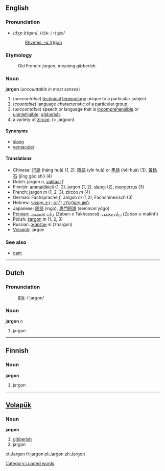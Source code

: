 ==English==
===Pronunciation===
*/dʒɑː(r)ɡən/, /<tt>dZA:(r)g@n</tt>/
*:[[Rhymes:English:-ɑː(r)ɡən|Rhymes: -ɑː(r)ɡən]]

=== Etymology ===
:Old French: ''jargon'', meaning ''gibberish''.

=== Noun ===
'''jargon''' (''uncountable in most senses'')

#(''uncountable'') [[technical]] [[terminology]] unique to a particular subject.
#(''countable'') language characteristic of a particular [[group]].
#(''uncountable'') speech or language that is [[incomprehensible]] or [[unintelligible]]; [[gibberish]].
#a variety of [[zircon]]. (= jargoon)

==== Synonyms ====
*[[slang]]
*[[vernacular]]

==== Translations ====
*Chinese: [[行話]] (háng huà) (1, 2), [[隱語]] (yǐn huà) or [[黑話]] (hēi huà) (3), [[黃鋯石]] (jīng gào shí) (4)
*Dutch: jargon ''n'', [[vaktaal]] ''f''
*Finnish: [[ammattikieli]] (1, 2), jargon (1, 2), [[slangi]] (2), [[mongerrus]] (3)
*French: jargon ''m'' (1, 2, 3), zircon ''m'' (4)
*German: Fachsprache ''f'', Jargon ''m'' (1,2), Fachchinesisch (3)
*Hebrew: [[לשון מקולקלת|לְשׁוֹן מְקוּלְקֶלֶת]], [[ז׳רגון|זַ׳רְגוֹן]]; [[ניב מקצועי|נִיב מִקְצוֹעִי]]
*Japanese: [[隠語]] (ingo), [[専門用語]] (semmon'yōgo)
*[[Persian]]: [[زبان تخصصی]] (Zaban-e Takhassosi), [[زبان مخفی]] (Zaban-e makhfi)
*Polish: [[żargon]] ''m'' (1, 2, 3)
*Russian: [[жаргон]] ''m'' (zhargon)
*[[Volapük]]: jargon

===See also===
*[[cant]]

----

==Dutch==
===Pronunciation===
:[[International Phonetic Alphabet|IPA]]: /'jargon/

=== Noun ===
'''jargon''' ''n''

# jargon

----

==Finnish==
=== Noun ===
'''jargon'''

# jargon

----

== [[Volapük]] == 
=== Noun === 
'''jargon'''

# [[gibberish]] 
# jargon

[[Category:Loaded words]]

[[et:Jargon]]
[[fr:jargon]]
[[pl:Jargon]]
[[zh:Jargon]]